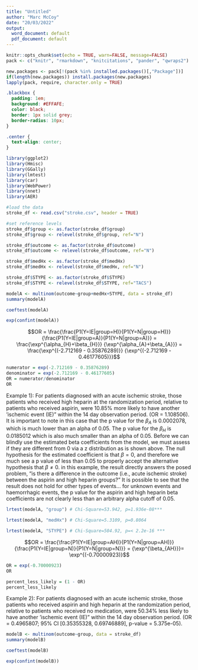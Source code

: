 ---
title: "Untitled"
author: "Marc McCoy"
date: "20/03/2022"
output:
  word_document: default
  pdf_document: default
---

```{r setup, include=FALSE}
knitr::opts_chunk$set(echo = TRUE, warn=FALSE, message=FALSE)
pack <- c("knitr", "rmarkdown", "knitcitations", "pander", "qwraps2")

new.packages <- pack[!(pack %in% installed.packages()[,"Package"])]
if(length(new.packages)) install.packages(new.packages)
lapply(pack, require, character.only = TRUE)
```

```{css, echo=FALSE}
.blackbox {
  padding: 1em;
  background: #EFFAFE;
  color: black;
  border: 1px solid grey;
  border-radius: 10px;
}

.center {
  text-align: center;
}
```
```{r, echo=FALSE}
library(ggplot2)
library(Hmisc)
library(GGally)
library(lmtest)
library(car)
library(WebPower)
library(nnet)
library(AER)
```
```{r}
#load the data
stroke_df <- read.csv("stroke.csv", header = TRUE)
```
```{r}
#set reference levels
stroke_df$group <- as.factor(stroke_df$group)
stroke_df$group <- relevel(stroke_df$group, ref="N")

stroke_df$outcome <- as.factor(stroke_df$outcome)
stroke_df$outcome <- relevel(stroke_df$outcome, ref="N")

stroke_df$medHx <- as.factor(stroke_df$medHx)
stroke_df$medHx <- relevel(stroke_df$medHx, ref="N")

stroke_df$STYPE <- as.factor(stroke_df$STYPE)
stroke_df$STYPE <- relevel(stroke_df$STYPE, ref="TACS")
```

```{r}
modelA <- multinom(outcome~group+medHx+STYPE, data = stroke_df)
summary(modelA)
```
```{r}
coeftest(modelA)
```
```{r}
exp(confint(modelA))
```
$$OR = \frac{\frac{P1(Y=IE|group=H)}{P1(Y=N|group=H)}} {\frac{P1(Y=IE|group=A)}{P1(Y=N|group=A)}} = \frac{\exp^{\alpha_{H}+\beta_{H}}} {\exp^{\alpha_{A}+\beta_{A}}} = \frac{\exp^{(-2.712169 - 0.35876289)}} {\exp^{(-2.712169 - 0.46177605)}}$$
```{r}
numerator = exp(-2.712169 - 0.35876289)
denominator = exp(-2.712169 - 0.46177605)
OR = numerator/denominator
OR
```
Example 1):
For patients diagnosed with an acute ischemic stroke, those patients who received high heparin at the randomization period, relative to patients who received aspirin, were 10.85% more likely to have another 'ischemic event (IE)" within the 14 day observation period. (OR = 1.108506). It is important to note in this case that the p value for the $\beta_{A}$ is 0.0002078, which is much lower than an alpha of 0.05. The p value for the $\beta_{H}$ is 0.0185012 which is also much smaller than an alpha of 0.05. Before we can blindly use the estimated beta coefficients from the model, we must assess if they are different from 0 via a z distribution as is shown above. The null hypothesis for the estimated coefficient is that $\beta=0$, and therefore we much see a p value of less than 0.05 to properly accept the alternative hypothesis that $\beta \neq 0$. in this example, the result directly answers the posed problem, "is there a difference in the outcome (i.e., acute ischemic stroke) between the aspirin and high heparin groups?" It is possible to see that the result does not hold for other types of events... for unknown events and haemorrhagic events, the p value for the aspirin and high heparin beta coefficients are not clearly less than an arbitrary alpha cutoff of 0.05.

```{r}
lrtest(modelA, "group") # Chi-Square=53.942, p=1.936e-08***
```
```{r}
lrtest(modelA, "medHx") # Chi-Square=5.3109, p=0.8064
```
```{r}
lrtest(modelA, "STYPE") # Chi-Square=504.92, p=< 2.2e-16 ***
```

$$OR = \frac{\frac{P1(Y=IE|group=AH)}{P1(Y=N|group=AH)}} {\frac{P1(Y=IE|group=N)}{P1(Y=N|group=N)}} = {\exp^{\beta_{AH}}}= \exp^{(-0.70000923)}$$
```{r}
OR = exp(-0.70000923)
OR
```
```{r}
percent_less_likely = (1 - OR) 
percent_less_likely
```

Example 2):
For patients diagnosed with an acute ischemic stroke, those patients who received aspirin and high heparin at the randomization period, relative to patients who received no medication, were 50.34% less likely to have another 'ischemic event (IE)" within the 14 day observation period. (OR = 0.4965807; 95% CI [0.35355328, 0.69746889], p-value = 5.375e-05).


```{r}
modelB <- multinom(outcome~group, data = stroke_df)
summary(modelB)
```
```{r}
coeftest(modelB)
```
```{r}
exp(confint(modelB))
```
